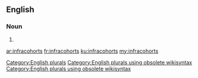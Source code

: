 ==English==

===Noun===
{{head|en}}

# {{plural of|infracohort}}

[[Category:English plurals]][[Category:English plurals using obsolete wikisyntax]][[Category:English plurals using obsolete wikisyntax]]

[[ar:infracohorts]]
[[fr:infracohorts]]
[[ku:infracohorts]]
[[my:infracohorts]]